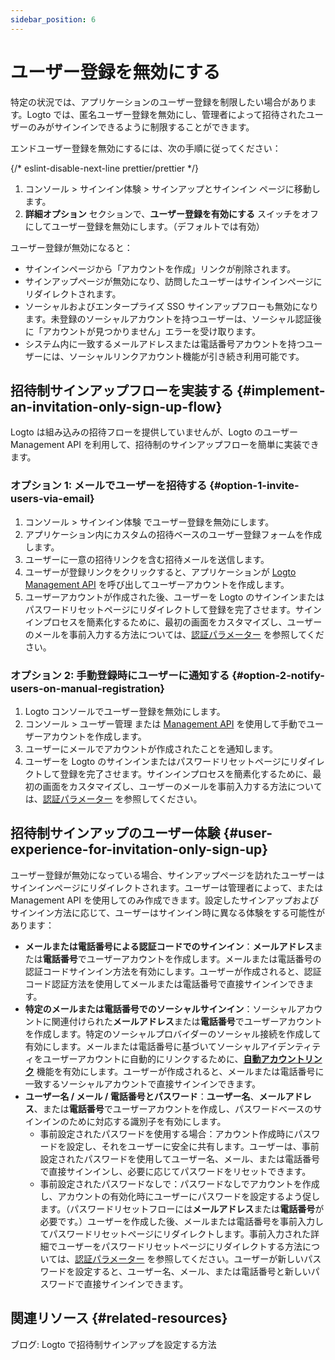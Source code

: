 ```yaml
---
sidebar_position: 6
---
```


# ユーザー登録を無効にする

特定の状況では、アプリケーションのユーザー登録を制限したい場合があります。Logto では、匿名ユーザー登録を無効にし、管理者によって招待されたユーザーのみがサインインできるように制限することができます。

エンドユーザー登録を無効にするには、次の手順に従ってください：

{/* eslint-disable-next-line prettier/prettier */}
1. <CloudLink to="/sign-in-experience/sign-up-and-sign-in">コンソール > サインイン体験 > サインアップとサインイン</CloudLink> ページに移動します。
2. **詳細オプション** セクションで、**ユーザー登録を有効にする** スイッチをオフにしてユーザー登録を無効にします。（デフォルトでは有効）

ユーザー登録が無効になると：

- サインインページから「アカウントを作成」リンクが削除されます。
- サインアップページが無効になり、訪問したユーザーはサインインページにリダイレクトされます。
- ソーシャルおよびエンタープライズ SSO サインアップフローも無効になります。未登録のソーシャルアカウントを持つユーザーは、ソーシャル認証後に「アカウントが見つかりません」エラーを受け取ります。
- システム内に一致するメールアドレスまたは電話番号アカウントを持つユーザーには、ソーシャルリンクアカウント機能が引き続き利用可能です。

## 招待制サインアップフローを実装する \{#implement-an-invitation-only-sign-up-flow}

Logto は組み込みの招待フローを提供していませんが、Logto のユーザー Management API を利用して、招待制のサインアップフローを簡単に実装できます。

### オプション 1: メールでユーザーを招待する \{#option-1-invite-users-via-email}

1. <CloudLink to="/sign-in-experience/sign-up-and-sign-in">コンソール > サインイン体験</CloudLink> でユーザー登録を無効にします。
2. アプリケーション内にカスタムの招待ベースのユーザー登録フォームを作成します。
3. ユーザーに一意の招待リンクを含む招待メールを送信します。
4. ユーザーが登録リンクをクリックすると、アプリケーションが [Logto Management API](https://openapi.logto.io/operation/operation-createuser) を呼び出してユーザーアカウントを作成します。
5. ユーザーアカウントが作成された後、ユーザーを Logto のサインインまたはパスワードリセットページにリダイレクトして登録を完了させます。サインインプロセスを簡素化するために、最初の画面をカスタマイズし、ユーザーのメールを事前入力する方法については、[認証パラメーター](/end-user-flows/authentication-parameters/) を参照してください。

### オプション 2: 手動登録時にユーザーに通知する \{#option-2-notify-users-on-manual-registration}

1. Logto コンソールでユーザー登録を無効にします。
2. <CloudLink to="/users">コンソール > ユーザー管理</CloudLink> または [Management
   API](https://openapi.logto.io/operation/operation-createuser)
   を使用して手動でユーザーアカウントを作成します。
3. ユーザーにメールでアカウントが作成されたことを通知します。
4. ユーザーを Logto のサインインまたはパスワードリセットページにリダイレクトして登録を完了させます。サインインプロセスを簡素化するために、最初の画面をカスタマイズし、ユーザーのメールを事前入力する方法については、[認証パラメーター](/end-user-flows/authentication-parameters/) を参照してください。

## 招待制サインアップのユーザー体験 \{#user-experience-for-invitation-only-sign-up}

ユーザー登録が無効になっている場合、サインアップページを訪れたユーザーはサインインページにリダイレクトされます。ユーザーは管理者によって、または Management API を使用してのみ作成できます。設定したサインアップおよびサインイン方法に応じて、ユーザーはサインイン時に異なる体験をする可能性があります：

- **メールまたは電話番号による認証コードでのサインイン**：**メールアドレス**または**電話番号**でユーザーアカウントを作成します。メールまたは電話番号の認証コードサインイン方法を有効にします。ユーザーが作成されると、認証コード認証方法を使用してメールまたは電話番号で直接サインインできます。
- **特定のメールまたは電話番号でのソーシャルサインイン**：ソーシャルアカウントに関連付けられた**メールアドレス**または**電話番号**でユーザーアカウントを作成します。特定のソーシャルプロバイダーのソーシャル接続を作成して有効にします。メールまたは電話番号に基づいてソーシャルアイデンティティをユーザーアカウントに自動的にリンクするために、[**自動アカウントリンク**](/end-user-flows/sign-up-and-sign-in/social-sign-in#account-linking) 機能を有効にします。ユーザーが作成されると、メールまたは電話番号に一致するソーシャルアカウントで直接サインインできます。
- **ユーザー名 / メール / 電話番号とパスワード**：**ユーザー名**、**メールアドレス**、または**電話番号**でユーザーアカウントを作成し、パスワードベースのサインインのために対応する識別子を有効にします。
  - 事前設定されたパスワードを使用する場合：アカウント作成時にパスワードを設定し、それをユーザーに安全に共有します。ユーザーは、事前設定されたパスワードを使用してユーザー名、メール、または電話番号で直接サインインし、必要に応じてパスワードをリセットできます。
  - 事前設定されたパスワードなしで：パスワードなしでアカウントを作成し、アカウントの有効化時にユーザーにパスワードを設定するよう促します。（パスワードリセットフローには**メールアドレス**または**電話番号**が必要です。）ユーザーを作成した後、メールまたは電話番号を事前入力してパスワードリセットページにリダイレクトします。事前入力された詳細でユーザーをパスワードリセットページにリダイレクトする方法については、[認証パラメーター](/end-user-flows/authentication-parameters/) を参照してください。ユーザーが新しいパスワードを設定すると、ユーザー名、メール、または電話番号と新しいパスワードで直接サインインできます。

## 関連リソース \{#related-resources}

<Url href="https://blog.logto.io/invitation-only-sign-up">
  ブログ: Logto で招待制サインアップを設定する方法
</Url>
